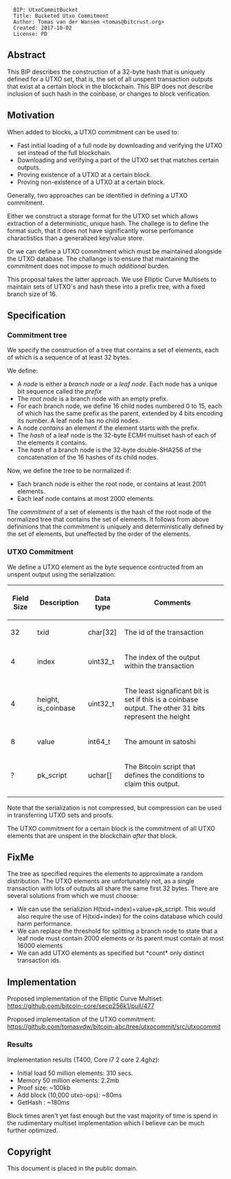 <pre>
  BIP: UtxoCommitBucket
  Title: Bucketed Utxo Commitment
  Author: Tomas van der Wansem <tomas@bitcrust.org>
  Created: 2017-10-02
  License: PD
</pre>

== Abstract ==

This BIP describes the construction of a 32-byte hash that is uniquely defined for a UTXO set, that is, the set of all 
unspent transaction outputs that exist at a certain block in the blockchain. This BIP does not describe 
inclusion of such hash in the coinbase, or changes to block verification.

== Motivation ==

When added to blocks, a UTXO commitment can be used to:

* Fast initial loading of a full node by downloading and verifying the UTXO set instead of the full blockchain.
* Downloading and verifying a part of the UTXO set that matches certain outputs.
* Proving existence of a UTXO at a certain block.
* Proving non-existence of a UTXO at a certain block.

Generally, two approaches can be identified in defining a UTXO commitment. 

Either we construct a storage format for the UTXO set which allows extraction of a deterministic, unique hash. 
The challege is to define the format such, that it does not have significantly worse perfomance charactistics than a generalized
key/value store.

Or we can define a UTXO commitment which must be maintained alongside the UTXO database. The challange is to ensure that maintaining 
the commitment does not impose to much ''additional'' burden.

This proposal takes the latter approach. We use Elliptic Curve Multisets to maintain sets of UTXO's and hash these into a prefix tree, with a fixed branch size of 16.

== Specification ==

=== Commitment tree ===

We specify the construction of a tree that contains a set of elements, each of which is a sequence of at least 32 bytes.

We define:

* A ''node'' is either a ''branch node'' or a ''leaf node''. Each node has a unique bit sequence called the ''prefix''
* The ''root node'' is a branch node with an empty prefix.
* For each branch node, we define 16 child nodes numbered 0 to 15, each of which has the same prefix as the parent, extended by 4 bits encoding its number. A leaf node has no child nodes.
* A node ''contains'' an element if the element starts with the prefix.
* The ''hash'' of a leaf node is the 32-byte ECMH multiset hash of each of the elements it contains.
* The ''hash'' of a branch node is the 32-byte double-SHA256 of the concatenation of the 16 hashes of its child nodes.

Now, we define the tree to be normalized if:

* Each branch node is either the root node, or contains at least 2001 elements.
* Each leaf node contains at most 2000 elements.

The ''commitment'' of a set of elements is the hash of the root node of the normalized tree that contains the set of elements. 
It follows from above defininions that the commitment is uniquely and deterministically defined by the set of elements, but 
uneffected by the order of the elements.

=== UTXO Commitment ===

We define a UTXO element as the byte sequence contructed from an unspent output using the serialization:

{|class="wikitable"
! Field Size !! Description !! Data type !! Comments
|-
| 32 || txid || char[32] || The id of the transaction
|-
| 4 || index || uint32_t || The index of the output within the transaction
|-
| 4 || height, is_coinbase || uint32_t || The least signaficant bit is set if this is a coinbase output. The other 31 bits represent the height
|-
| 8 || value || int64_t || The amount in satoshi
|-
| ? || pk_script || uchar[] || The Bitcoin script that defines the conditions to claim this output.
|}

Note that the serialization is not compressed, but compression can be used in transferring UTXO sets and proofs.

The UTXO commitment for a certain block is the commitment of all UTXO elements that are unspent in the blockchain ''after'' that block.

== FixMe ==

The tree as specified requires the elements to approximate a random distribution. The UTXO elements are unfortunately not, as a single 
transaction with lots of outputs all share the same first 32 bytes. There are several solutions from which we must choose:

* We can use the serializion H(txid+index)+value+pk_script. This would also require the use of H(txid+index) for the coins database which could harm performance.
* We can replace the threshold for splitting a branch node to state that a leaf node must contain 2000 elements ''or'' its parent must contain at most 16000 elements
* We can add UTXO elements as specified but *count* only distinct transaction ids.

== Implementation ==

Proposed implementation of the Elliptic Curve Multiset: https://github.com/bitcoin-core/secp256k1/pull/477

Proposed implementation of the UTXO commitment: https://github.com/tomasvdw/bitcoin-abc/tree/utxocommit/src/utxocommit

=== Results ===

Implementation results (T400, Core i7 2 core 2.4ghz):

* Initial load 50 million elements: 310 secs.
* Memory 50 million elements: 2.2mb
* Proof size: ~100kb
* Add block (10,000 utxo-ops): ~80ms
* GetHash : ~180ms

Block times aren't yet fast enough but the vast majority of time is spend in the rudimentary multiset implementation which I believe can be much further optimized.

==Copyright==

This document is placed in the public domain.

